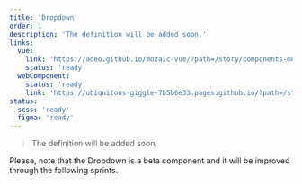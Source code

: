 ```yaml
---
title: 'Dropdown'
order: 1
description: 'The definition will be added soon.'
links:
  vue:
    link: 'https://adeo.github.io/mozaic-vue/?path=/story/components-mdropdown'
    status: 'ready'
  webComponent:
    status: 'ready'
    link: 'https://ubiquitous-giggle-7b5b6e33.pages.github.io/?path=/story/components-dropdown'
status:
  scss: 'ready'
  figma: 'ready'
---
```


> The definition will be added soon.

<Highlight theme="warning" title="Work in progress">
  Please, note that the Dropdown is a beta component and it will be improved
  through the following sprints.
</Highlight>

<Preview path="default" nude />
